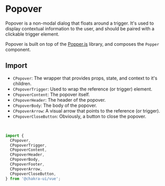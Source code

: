 
<SEO
  title="Popover"
  description="Popover is a non-modal dialog that floats around a trigger. It's used to display contextual information to the user."
/>

# Popover

Popover is a non-modal dialog that floats around a trigger. It's used to display
contextual information to the user, and should be paired with a clickable
trigger element.

Popover is built on top of the [Popper.js](https://popper.js.org/) library, and
composes the `Popper` component.

## Import

- `CPopover`: The wrapper that provides props, state, and context to it's
  children.
- `CPopoverTrigger`: Used to wrap the reference (or trigger) element.
- `CPopoverContent`: The popover itself.
- `CPopoverHeader`: The header of the popover.
- `CPopoverBody`: The body of the popover.
- `CPopoverArrow`: A visual arrow that points to the reference (or trigger).
- `CPopoverCloseButton`: Obviously, a button to close the popover.

<br />

```js
import {
  CPopover,
  CPopoverTrigger,
  CPopoverContent,
  CPopoverHeader,
  CPopoverBody,
  CPopoverFooter,
  CPopoverArrow,
  CPopoverCloseButton,
} from '@chakra-ui/vue';
```